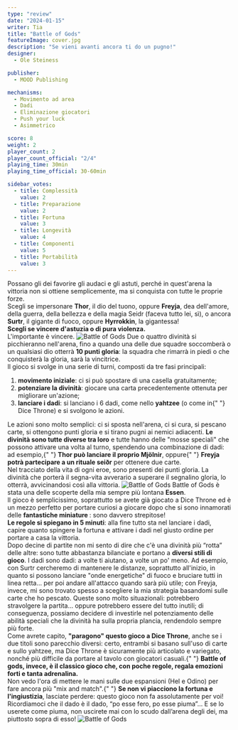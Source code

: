 ```yaml
---
type: "review"
date: "2024-01-15"
writer: Tia
title: "Battle of Gods"
featureImage: cover.jpg
description: "Se vieni avanti ancora ti do un pugno!"
designer:
  - Ole Steiness

publisher:
  - MOOD Publishing

mechanisms:
  - Movimento ad area
  - Dadi
  - Eliminazione giocatori
  - Push your luck
  - Asimmetrico

score: 8
weight: 2
player_count: 2
player_count_official: "2/4"
playing_time: 30min
playing_time_official: 30-60min

sidebar_votes:
  - title: Complessità
    value: 2
  - title: Preparazione
    value: 2
  - title: Fortuna
    value: 3
  - title: Longevità
    value: 4
  - title: Componenti
    value: 5
  - title: Portabilità
    value: 3
---
```


<Setting>
  Possano gli dei favorire gli audaci e gli astuti, perché in quest'arena la vittoria non si ottiene semplicemente, ma
  si conquista con tutte le proprie forze.
  <br />
  Scegli se impersonare <strong>Thor</strong>, il dio del tuono, oppure <strong>Freyja</strong>, dea dell'amore, della
  guerra, della bellezza e della magia Seidr (faceva tutto lei, sì), o ancora <strong>Surtr</strong>, il gigante di
  fuoco, oppure <strong>Hyrrokkin</strong>, la gigantessa! <br />
  <strong>Scegli se vincere d'astuzia o di pura violenza. </strong>
  <br />
  L'importante è vincere.
</Setting>

<img src="./game1.jpg" alt="Battle of Gods" />

<Rules>
  Due o quattro divinità si picchieranno nell'arena, fino a quando una delle due squadre soccomberà o un qualsiasi dio
  otterrà <strong>10 punti gloria</strong>: la squadra che rimarrà in piedi o che conquisterà la gloria, sarà la
  vincitrice. <br />
  Il gioco si svolge in una serie di turni, composti da tre fasi principali:
  <br />
  <ol>
    <li>
      <strong>movimento iniziale</strong>: ci si può spostare di una casella gratuitamente;
    </li>
    <li>
      <strong>potenziare la divinità</strong>: giocare una carta precedentemente ottenuta per migliorare un'azione;
    </li>
    <li>
      <strong>lanciare i dadi</strong>: si lanciano i 6 dadi, come nello <strong>yahtzee</strong> (o come in{" "}
      <Link to="/reviews/marvel-dice-throne/">Dice Throne</Link>) e si svolgono le azioni.
    </li>
  </ol>
  Le azioni sono molto semplici: ci si sposta nell'arena, ci si cura, si pescano carte, si ottengono punti gloria e si
  tirano pugni ai nemici adiacenti. <strong>Le divinità sono tutte diverse tra loro</strong> e tutte hanno delle "mosse
  speciali" che possono attivare una volta al turno, spendendo una combinazione di dadi: ad esempio,{" "}
  <strong>Thor può lanciare il proprio Mjölnir</strong>, oppure{" "}
  <strong>Freyja potrà partecipare a un rituale seiðr</strong> per ottenere due carte.
  <br />
  Nel tracciato della vita di ogni eroe, sono presenti dei punti gloria. La divinità che porterà il segna-vita avverario
  a superare il segnalino gloria, lo otterrà, avvicinandosi così alla vittoria.
</Rules>

<img src="./game2.jpg" alt="Battle of Gods" />

<Feedback>
  Battle of Gods è stata una delle scoperte della mia sempre più lontana <strong>Essen</strong>. <br />
  Il gioco è semplicissimo, soprattutto se avete già giocato a <Link to="/reviews/marvel-dice-throne/">
    Dice Throne
  </Link> ed è un mezzo perfetto per portare curiosi a giocare dopo che si sono innamorati delle <strong>
    fantastiche miniature
  </strong>: sono davvero strepitose! <br />
  <strong>Le regole si spiegano in 5 minuti</strong>: alla fine tutto sta nel lanciare i dadi, capire quanto spingere la
  fortuna e attivare i dadi nel giusto ordine per portare a casa la vittoria. <br />
  Dopo decine di partite non mi sento di dire che c'è una divinità più “rotta” delle altre: sono tutte abbastanza bilanciate
  e portano a <strong>diversi stili di gioco</strong>. I dadi sono dadi: a volte ti aiutano, a volte un po' meno. Ad esempio,
  con Surtr cercheremo di mantenere le distanze, soprattutto all'inizio, in quanto si possono lanciare "onde energetiche"
  di fuoco e bruciare tutti in linea retta… per poi andare all'attacco quando sarà più utile; con Freyja, invece, mi sono
  trovato spesso a scegliere la mia strategia basandomi sulle carte che ho pescato. Queste sono molto situazionali: potrebbero
  stravolgere la partita… oppure potrebbero essere del tutto inutili; di conseguenza, possiamo decidere di investirle nel
  potenziamento delle abilità speciali che la divinità ha sulla propria plancia, rendendolo sempre più forte. <br />
  Come avrete capito, <strong>"paragono" questo gioco a Dice Throne</strong>, anche se i due titoli sono parecchio
  diversi: certo, entrambi si basano sull'uso di carte e sullo yahtzee, ma Dice Throne è sicuramente più articolato e
  variegato, nonché più difficile da portare al tavolo con giocatori casuali.{" "}
  <strong>
    Battle of gods, invece, è il classico gioco che, con poche regole, regala emozioni forti e tanta adrenalina.
  </strong>
  <br />
  Non vedo l'ora di mettere le mani sulle due espansioni (Hel e Odino) per fare ancora più "mix and match".{" "}
  <strong>Se non vi piacciono la fortuna e l'ingiustizia</strong>, lasciate perdere: questo gioco non fa assolutamente
  per voi! Ricordiamoci che il dado è il dado, “po esse fero, po esse piuma”… E se lo userete come piuma, non uscirete
  mai con lo scudo dall’arena degli dei, ma piuttosto sopra di esso!
</Feedback>

<img src="./game3.jpg" alt="Battle of Gods" />
